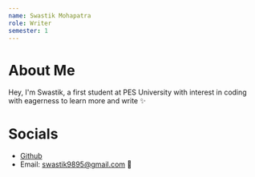 ```yaml
---
name: Swastik Mohapatra
role: Writer
semester: 1
---
```


# About Me

Hey, I'm Swastik, a first student at PES University with interest in coding with eagerness to learn more and write ✨

# Socials
- [Github](https://github.com/DoggoWoofWoof)
- Email: swastik9895@gmail.com 📧